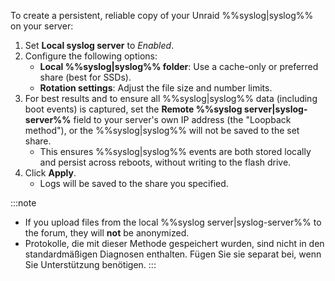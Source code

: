 To create a persistent, reliable copy of your Unraid %%syslog|syslog%% on your server:

1. Set **Local syslog server** to *Enabled*.
2. Configure the following options:
   - **Local %%syslog|syslog%% folder**: Use a cache-only or preferred share (best for SSDs).
   - **Rotation settings**: Adjust the file size and number limits.
3. For best results and to ensure all %%syslog|syslog%% data (including boot events) is captured, set the **Remote %%syslog server|syslog-server%%** field to your server's own IP address (the "Loopback method"), or the %%syslog|syslog%% will not be saved to the set share.
   - This ensures %%syslog|syslog%% events are both stored locally and persist across reboots, without writing to the flash drive.
4. Click **Apply**.
   - Logs will be saved to the share you specified.

:::note

- If you upload files from the local %%syslog server|syslog-server%% to the forum, they will **not** be anonymized.
- Protokolle, die mit dieser Methode gespeichert wurden, sind nicht in den standardmäßigen Diagnosen enthalten. Fügen Sie sie separat bei, wenn Sie Unterstützung benötigen.
  :::
